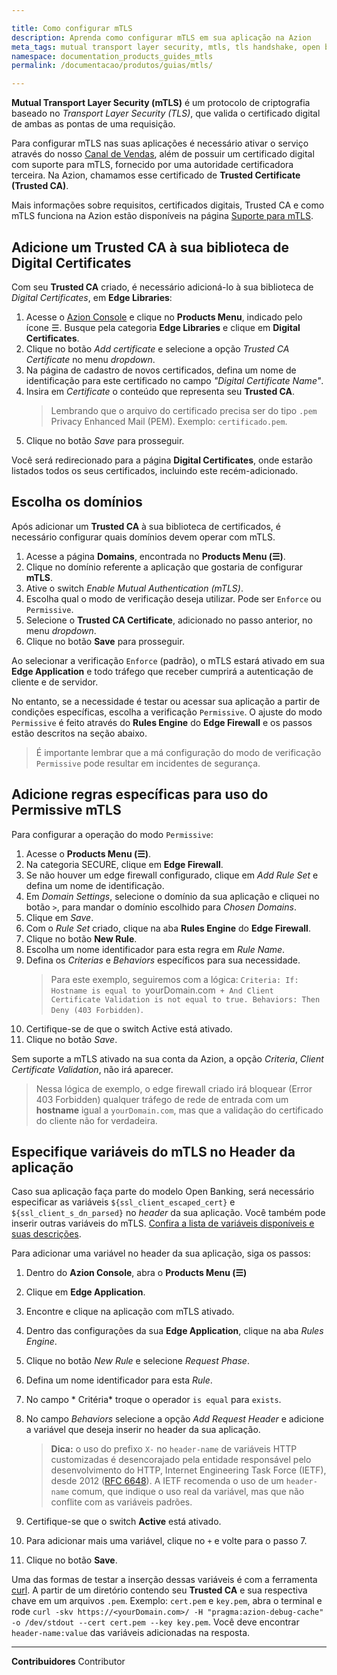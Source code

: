 ```yaml
---

title: Como configurar mTLS
description: Aprenda como configurar mTLS em sua aplicação na Azion
meta_tags: mutual transport layer security, mtls, tls handshake, open banking, certificados, certificados digitais
namespace: documentation_products_guides_mtls
permalink: /documentacao/produtos/guias/mtls/

---
```


**Mutual Transport Layer Security (mTLS)** é um protocolo de criptografia baseado no *Transport Layer Security (TLS)*, que valida o certificado digital de ambas as pontas de uma requisição.

Para configurar mTLS nas suas aplicações é necessário ativar o serviço através do nosso [Canal de Vendas](https://www.azion.com/pt-br/contate-vendas/), além de possuir um certificado digital com suporte para mTLS, fornecido por uma autoridade certificadora terceira. Na Azion, chamamos esse certificado de **Trusted Certificate (Trusted CA)**.

Mais informações sobre requisitos, certificados digitais, Trusted CA e como mTLS funciona na Azion estão disponíveis na página [Suporte para mTLS](/pt-br/documentacao/produtos/secure/edge-firewall/mtls/).

## Adicione um Trusted CA à sua biblioteca de Digital Certificates

Com seu **Trusted CA** criado, é necessário adicioná-lo à sua biblioteca de *Digital Certificates*, em **Edge Libraries**:

1. Acesse o [Azion Console](https://console.azion.com) e clique no **Products Menu**, indicado pelo ícone ☰. Busque pela categoria **Edge Libraries** e clique em **Digital Certificates**.
2. Clique no botão *Add certificate* e selecione a opção *Trusted CA Certificate* no menu *dropdown*.
4. Na página de cadastro de novos certificados, defina um nome de identificação para este certificado no campo *"Digital Certificate Name"*.
5. Insira em *Certificate* o conteúdo que representa seu **Trusted CA**.
    > Lembrando que o arquivo do certificado precisa ser do tipo `.pem` Privacy Enhanced Mail (PEM). Exemplo: `certificado.pem`.
6. Clique no botão *Save* para prosseguir.

Você será redirecionado para a página **Digital Certificates**, onde estarão listados todos os seus certificados, incluindo este recém-adicionado.

## Escolha os domínios

Após adicionar um **Trusted CA** à sua biblioteca de certificados, é necessário configurar quais domínios devem operar com mTLS.

1. Acesse a página **Domains**, encontrada no **Products Menu (☰)**.
2. Clique no domínio referente a aplicação que gostaria de configurar **mTLS**.
3. Ative o switch *Enable Mutual Authentication (mTLS)*.
4. Escolha qual o modo de verificação deseja utilizar. Pode ser `Enforce` ou `Permissive`.
5. Selecione o **Trusted CA Certificate**, adicionado no passo anterior, no menu *dropdown*.
6. Clique no botão **Save** para prosseguir.

Ao selecionar a verificação `Enforce` (padrão), o mTLS estará ativado em sua **Edge Application** e todo tráfego que receber cumprirá a autenticação de cliente e de servidor. 

No entanto, se a necessidade é testar ou acessar sua aplicação a partir de condições específicas, escolha a verificação `Permissive`. O ajuste do modo `Permissive` é feito através do **Rules Engine** do **Edge Firewall** e os passos estão descritos na seção abaixo.

> É importante lembrar que a má configuração do modo de verificação `Permissive` pode resultar em incidentes de segurança.

## Adicione regras específicas para uso do Permissive mTLS

Para configurar a operação do modo `Permissive`: 

1. Acesse o **Products Menu (☰)**.
2. Na categoria SECURE, clique em **Edge Firewall**.
3. Se não houver um edge firewall configurado, clique em *Add Rule Set* e defina um nome de identificação.
4. Em *Domain Settings*, selecione o domínio da sua aplicação e cliquei no botão `>`, para mandar o domínio escolhido para *Chosen Domains*.
5. Clique em *Save*.
6. Com o *Rule Set* criado, clique na aba **Rules Engine** do **Edge Firewall**.
7. Clique no botão **New Rule**.
8. Escolha um nome identificador para esta regra em *Rule Name*.
9. Defina os *Criterias* e *Behaviors* específicos para sua necessidade.
    > Para este exemplo, seguiremos com a lógica: `Criteria: If: Hostname is equal to `yourDomain.com` + And Client Certificate Validation is not equal to true. Behaviors: Then Deny (403 Forbidden)`.
10. Certifique-se de que o switch Active está ativado.
11. Clique no botão *Save*.

Sem suporte a mTLS ativado na sua conta da Azion, a opção *Criteria*, *Client Certificate Validation*, não irá aparecer.

> Nessa lógica de exemplo, o edge firewall criado irá bloquear (Error 403 Forbidden) qualquer tráfego de rede de entrada com um **hostname** igual a `yourDomain.com`, mas que a validação do certificado do cliente não for verdadeira.

## Especifique variáveis do mTLS no Header da aplicação

Caso sua aplicação faça parte do modelo Open Banking, será necessário especificar as variáveis `${ssl_client_escaped_cert}` e `${ssl_client_s_dn_parsed}` no *header* da sua aplicação. Você também pode inserir outras variáveis do mTLS. [Confira a lista de variáveis disponíveis e suas descrições](/pt-br/documentacao/produtos/build/edge-application/rules-engine/).

Para adicionar uma variável no header da sua aplicação, siga os passos:

1. Dentro do **Azion Console**, abra o **Products Menu (☰)**
2. Clique em **Edge Application**.
3. Encontre e clique na aplicação com mTLS ativado.
4. Dentro das configurações da sua **Edge Application**, clique na aba *Rules Engine*.
5. Clique no botão *New Rule* e selecione *Request Phase*.
6. Defina um nome identificador para esta *Rule*.
7. No campo * Critéria* troque o operador `is equal` para `exists`.
8. No campo *Behaviors* selecione a opção *Add Request Header* e adicione a variável que deseja inserir no header da sua aplicação.
    > **Dica:** o uso do prefixo `X-` no `header-name` de variáveis HTTP customizadas é desencorajado pela entidade responsável pelo desenvolvimento do HTTP, Internet Engineering Task Force (IETF), desde 2012 ([RFC 6648](https://datatracker.ietf.org/doc/rfc6648/)). A IETF recomenda o uso de um `header-name` comum, que indique o uso real da variável, mas que não conflite com as variáveis padrões.

9. Certifique-se que o switch **Active** está ativado.

10. Para adicionar mais uma variável, clique no `+` e volte para o passo 7.
11. Clique no botão **Save**.

Uma das formas de testar a inserção dessas variáveis é com a ferramenta [curl](https://curl.se/). A partir de um diretório contendo seu **Trusted CA** e sua respectiva chave em um arquivos `.pem`. Exemplo: `cert.pem` e `key.pem`, abra o terminal e rode `curl -skv https://<yourDomain.com>/ -H "pragma:azion-debug-cache" -o /dev/stdout --cert cert.pem --key key.pem`. Você deve encontrar `header-name:value` das variáveis adicionadas na resposta.





---


**Contribuidores** <ContributorList>Contributor</ContributorList>
